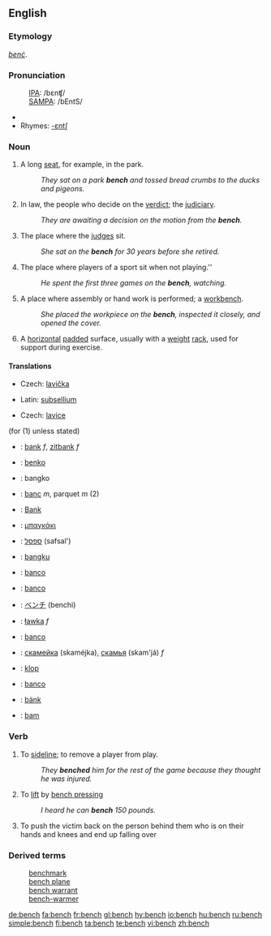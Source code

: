 {{wikipedia}}
==English==
===Etymology===
{{OE.}} ''[[benc|benċ]]''.

===Pronunciation===
:[[International Phonetic Alphabet|IPA]]: /bɛnʧ/ 
:[[SAMPA]]: /bEntS/
*{{audio|en-us-bench.ogg|Audio (US)}}
*Rhymes: [[Rhymes:English:-ɛntʃ|-ɛntʃ]]

===Noun===
{{en-noun|es}}
# A long [[seat]], for example, in the park.
#:''They sat on a park '''bench''' and tossed bread crumbs to the ducks and pigeons.''
# In law, the people who decide on the [[verdict]]; the [[judiciary]].
#:''They are awaiting a decision on the motion from the '''bench'''.''
# {{context|law|figurative}} The place where the [[judge]]s sit.  
#:''She sat on the '''bench''' for 30 years before she retired.''
#The place where players of a sport sit when not playing.''
#:''He spent the first three games on the '''bench''', watching.''
#A place where assembly or hand work is performed; a [[workbench]].
#:''She placed the workpiece on the '''bench''', inspected it closely, and opened the cover.''
# {{weightlifting}} A [[horizontal]] [[pad]]ded surface, usually with a [[weight]] [[rack]], used for support during exercise.

====Translations====
{{trans-top|long seat in the park}}
*Czech: [[lavička]] {{f}}
{{trans-mid}}
*Latin: [[subsellium]] {{n}}
{{trans-bottom}}

{{trans-top|long seat at a table}}
*Czech: [[lavice]] {{f}}
{{trans-mid}}
{{trans-bottom}}

{{checktrans-top}}
(for (1) unless stated)
*{{ttbc|Dutch}}: [[bank]] ''f'', [[zitbank]] ''f''
*{{ttbc|Esperanto}}: [[benko]]
*{{ttbc|Filipino}}: bangko
*{{ttbc|French}}: [[banc]] ''m'', parquet ''m'' (2)
*{{ttbc|German}}: [[Bank]] 
*{{ttbc|Greek}}: [[μπαγκάκι]]
*{{ttbc|Hebrew}}: [[ספסל]] (safsal')
*{{ttbc|Indonesian}}: [[bangku]] 
*{{ttbc|Interlingua}}: [[banco]] 
*{{ttbc|Italian}}: [[banco]] 
*{{ttbc|Japanese}}: [[ベンチ]] (benchi) 
*{{ttbc|Polish}}: [[ławka]] ''f''
*{{ttbc|Portuguese}}: [[banco]] {{m}}
*{{ttbc|Russian}}: [[скамейка]] (skaméjka), [[скамья]] (skam'já) ''f''
*{{ttbc|Slovenian}}: [[klop]]
*{{ttbc|Spanish}}: [[banco]]
*{{ttbc|Swedish}}: [[bänk]] {{c}}
*{{ttbc|Volapük}}: [[bam]]
{{checktrans-bottom}}

===Verb===
{{en-verb|bench|es}}

# {{context|transitive|sports}} To [[sideline]]; to remove a player from play.
#:''They '''benched''' him for the rest of the game because they thought he was injured.''
# {{context|transitive|weightlifting}} To [[lift]] by [[bench press]]ing
#:''I heard he can '''bench''' 150 pounds.''
# {{slang}} To push the victim back on the person behind them who is on their hands and knees and end up falling over

===Derived terms===
:[[benchmark]]
:[[bench plane]]
:[[bench warrant]]
:[[bench-warmer]]

[[de:bench]]
[[fa:bench]]
[[fr:bench]]
[[gl:bench]]
[[hy:bench]]
[[io:bench]]
[[hu:bench]]
[[ru:bench]]
[[simple:bench]]
[[fi:bench]]
[[ta:bench]]
[[te:bench]]
[[vi:bench]]
[[zh:bench]]